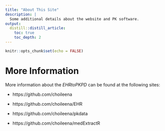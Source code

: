 ```yaml
---
title: "About This Site"
description: |
  Some additional details about the website and PK software.
output:
  distill::distill_article:
    toc: true
    toc_depth: 2
---
```


```r
knitr::opts_chunk$set(echo = FALSE)
```

# More Information

More information about the *EHRtoPKPD* can be found at the following sites:

* https://github.com/choileena

* https://github.com/choileena/EHR

* https://github.com/choileena/pkdata

* https://github.com/choileena/medExtractR

